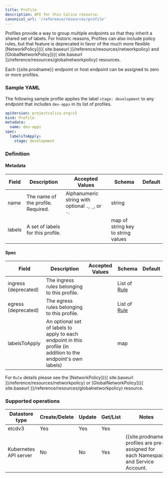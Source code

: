 ```yaml
---
title: Profile
description: API for this Calico resource.
canonical_url: '/reference/resources/profile'
---
```


Profiles provide a way to group multiple endpoints so that they inherit a shared set of labels. For historic reasons, Profiles can also include
policy rules, but that feature is deprecated in favor of the much more
flexible [NetworkPolicy]({{ site.baseurl }}/reference/resources/networkpolicy) and
[GlobalNetworkPolicy]({{ site.baseurl }}/reference/resources/globalnetworkpolicy) resources.

Each {{site.prodname}} endpoint or host endpoint can be assigned to zero or more profiles.

### Sample YAML

The following sample profile applies the label `stage: development` to any endpoint that includes `dev-apps` in its list of profiles.

```yaml
apiVersion: projectcalico.org/v3
kind: Profile
metadata:
  name: dev-apps
spec:
  labelsToApply:
    stage: development
```

### Definition

#### Metadata

| Field       | Description                 | Accepted Values   | Schema | Default    |
|-------------|-----------------------------|-------------------|--------|------------|
| name   | The name of the profile. Required. | Alphanumeric string with optional `.`, `_`, or `-`. | string |
| labels | A set of labels for this profile. |  | map of string key to string values |

#### Spec

| Field       | Description                 | Accepted Values   | Schema | Default    |
|-------------|-----------------------------|-------------------|--------|------------|
| ingress (deprecated) | The ingress rules belonging to this profile. | | List of [Rule](/reference/resources/networkpolicy#rule) |
| egress  (deprecated) | The egress rules belonging to this profile. | | List of [Rule](/reference/resources/networkpolicy#rule)  |
| labelsToApply | An optional set of labels to apply to each endpoint in this profile (in addition to the endpoint's own labels) |  | map |

For `Rule` details please see the [NetworkPolicy]({{ site.baseurl }}/reference/resources/networkpolicy) or
[GlobalNetworkPolicy]({{ site.baseurl }}/reference/resources/globalnetworkpolicy) resource.

### Supported operations

| Datastore type        | Create/Delete | Update | Get/List | Notes
|-----------------------|---------------|--------|----------|------
| etcdv3                | Yes           | Yes    | Yes      |
| Kubernetes API server | No            | No     | Yes      | {{site.prodname}} profiles are pre-assigned for each Namespace and Service Account.
